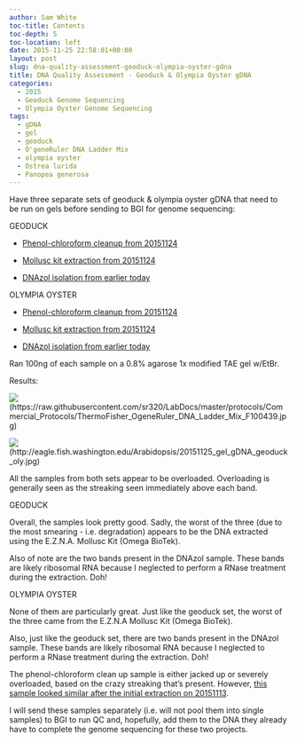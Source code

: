 ```yaml
---
author: Sam White
toc-title: Contents
toc-depth: 5
toc-location: left
date: 2015-11-25 22:58:01+00:00
layout: post
slug: dna-quality-assessment-geoduck-olympia-oyster-gdna
title: DNA Quality Assessment - Geoduck & Olympia Oyster gDNA
categories:
  - 2015
  - Geoduck Genome Sequencing
  - Olympia Oyster Genome Sequencing
tags:
  - gDNA
  - gel
  - geoduck
  - O'geneRuler DNA Ladder Mix
  - olympia oyster
  - Ostrea lurida
  - Panopea generosa
---
```


Have three separate sets of geoduck & olympia oyster gDNA that need to be run on gels before sending to BGI for genome sequencing:

GEODUCK




    
  * [Phenol-chloroform cleanup from 20151124](https://robertslab.github.io/sams-notebook/posts/2015/2015-11-25-phenol-chloroform-dna-cleanup-geoduck-gdna/)

    
  * [Mollusc kit extraction from 20151124](https://robertslab.github.io/sams-notebook/posts/2015/2015-11-25-dna-isolation-geoduck-adductor-muscle-gdna/)

    
  * [DNAzol isolation from earlier today](https://robertslab.github.io/sams-notebook/posts/2015/2015-11-25-dna-isolation-geoduck-ctenidia-gdna/)





OLYMPIA OYSTER


    
  * [Phenol-chloroform cleanup from 20151124](https://robertslab.github.io/sams-notebook/posts/2015/2015-11-25-phenol-chloroform-dna-cleanup-olympia-oyster-gdna/)

    
  * [Mollusc kit extraction from 20151124](https://robertslab.github.io/sams-notebook/posts/2015/2015-11-25-dna-isolation-olympia-oyster-outer-mantle-gdna/)

    
  * [DNAzol isolation from earlier today](https://robertslab.github.io/sams-notebook/posts/2015/2015-11-25-dna-isolation-olympia-oyster-outer-mantle-gdna-2/)





Ran 100ng of each sample on a 0.8% agarose 1x modified TAE gel w/EtBr.

Results:

![](https://raw.githubusercontent.com/sr320/LabDocs/master/protocols/Commercial_Protocols/ThermoFisher_OgeneRuler_DNA_Ladder_Mix_F100439.jpg)(https://raw.githubusercontent.com/sr320/LabDocs/master/protocols/Commercial_Protocols/ThermoFisher_OgeneRuler_DNA_Ladder_Mix_F100439.jpg)

![](https://eagle.fish.washington.edu/Arabidopsis/20151125_gel_gDNA_geoduck_oly.jpg)(http://eagle.fish.washington.edu/Arabidopsis/20151125_gel_gDNA_geoduck_oly.jpg)



All the samples from both sets appear to be overloaded. Overloading is generally seen as the streaking seen immediately above each band.

GEODUCK

Overall, the samples look pretty good. Sadly, the worst of the three (due to the most smearing - i.e. degradation) appears to be the DNA extracted using the E.Z.N.A. Mollusc Kit (Omega BioTek).

Also of note are the two bands present in the DNAzol sample. These bands are likely ribosomal RNA because I neglected to perform a RNase treatment during the extraction. Doh!



OLYMPIA OYSTER

None of them are particularly great. Just like the geoduck set, the worst of the three came from the E.Z.N.A Mollusc Kit (Omega BioTek).

Also, just like the geoduck set, there are two bands present in the DNAzol sample. These bands are likely ribosomal RNA because I neglected to perform a RNase treatment during the extraction. Doh!

The phenol-chloroform clean up sample is either jacked up or severely overloaded, based on the crazy streaking that's present. However, [this sample looked similar after the initial extraction on 20151113](https://robertslab.github.io/sams-notebook/posts/2015/2015-11-14-dna-quality-assessment-geoduck-oly-oly-2sn/).



I will send these samples separately (i.e. will not pool them into single samples) to BGI to run QC and, hopefully, add them to the DNA they already have to complete the genome sequencing for these two projects.
